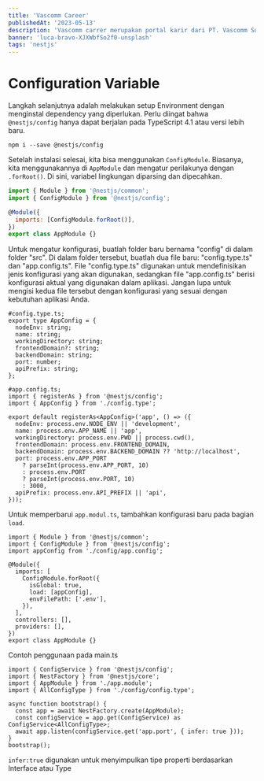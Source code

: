 ```yaml
---
title: 'Vascomm Career'
publishedAt: '2023-05-13'
description: 'Vascomm carrer merupakan portal karir dari PT. Vascomm Solusi Teknologi'
banner: 'luca-bravo-XJXWbfSo2f0-unsplash'
tags: 'nestjs'
---
```


# Configuration Variable

Langkah selanjutnya adalah melakukan setup Environment dengan menginstal dependency yang diperlukan. Perlu diingat bahwa `@nestjs/config` hanya dapat berjalan pada TypeScript 4.1 atau versi lebih baru.

```
npm i --save @nestjs/config
```

Setelah instalasi selesai, kita bisa menggunakan `ConfigModule`. Biasanya, kita menggunakannya di `AppModule` dan mengatur perilakunya dengan `.forRoot()`. Di sini, variabel lingkungan diparsing dan dipecahkan.

```jsx
import { Module } from '@nestjs/common';
import { ConfigModule } from '@nestjs/config';

@Module({
  imports: [ConfigModule.forRoot()],
})
export class AppModule {}
```

Untuk mengatur konfigurasi, buatlah folder baru bernama "config" di dalam folder "src". Di dalam folder tersebut, buatlah dua file baru: "config.type.ts" dan "app.config.ts". File "config.type.ts" digunakan untuk mendefinisikan jenis konfigurasi yang akan digunakan, sedangkan file "app.config.ts" berisi konfigurasi aktual yang digunakan dalam aplikasi. Jangan lupa untuk mengisi kedua file tersebut dengan konfigurasi yang sesuai dengan kebutuhan aplikasi Anda.

```tsx
#config.type.ts;
export type AppConfig = {
  nodeEnv: string;
  name: string;
  workingDirectory: string;
  frontendDomain?: string;
  backendDomain: string;
  port: number;
  apiPrefix: string;
};
```

```tsx
#app.config.ts;
import { registerAs } from '@nestjs/config';
import { AppConfig } from './config.type';

export default registerAs<AppConfig>('app', () => ({
  nodeEnv: process.env.NODE_ENV || 'development',
  name: process.env.APP_NAME || 'app',
  workingDirectory: process.env.PWD || process.cwd(),
  frontendDomain: process.env.FRONTEND_DOMAIN,
  backendDomain: process.env.BACKEND_DOMAIN ?? 'http://localhost',
  port: process.env.APP_PORT
    ? parseInt(process.env.APP_PORT, 10)
    : process.env.PORT
    ? parseInt(process.env.PORT, 10)
    : 3000,
  apiPrefix: process.env.API_PREFIX || 'api',
}));
```

Untuk memperbarui `app.modul.ts`, tambahkan konfigurasi baru pada bagian `load`.

```tsx
import { Module } from '@nestjs/common';
import { ConfigModule } from '@nestjs/config';
import appConfig from './config/app.config';

@Module({
  imports: [
    ConfigModule.forRoot({
      isGlobal: true,
      load: [appConfig],
      envFilePath: ['.env'],
    }),
  ],
  controllers: [],
  providers: [],
})
export class AppModule {}
```

Contoh penggunaan pada main.ts

```tsx
import { ConfigService } from '@nestjs/config';
import { NestFactory } from '@nestjs/core';
import { AppModule } from './app.module';
import { AllConfigType } from './config/config.type';

async function bootstrap() {
  const app = await NestFactory.create(AppModule);
  const configService = app.get(ConfigService) as ConfigService<AllConfigType>;
  await app.listen(configService.get('app.port', { infer: true }));
}
bootstrap();
```

`infer:true` digunakan untuk menyimpulkan tipe properti berdasarkan Interface atau Type
